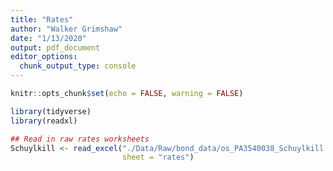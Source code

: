 ```yaml
---
title: "Rates"
author: "Walker Grimshaw"
date: "1/13/2020"
output: pdf_document
editor_options: 
  chunk_output_type: console
---
```


```r
knitr::opts_chunk$set(echo = FALSE, warning = FALSE)

library(tidyverse)
library(readxl)

## Read in raw rates worksheets
Schuylkill <- read_excel("./Data/Raw/bond_data/os_PA3540038_Schuylkill.xlsx",
                         sheet = "rates")
```
